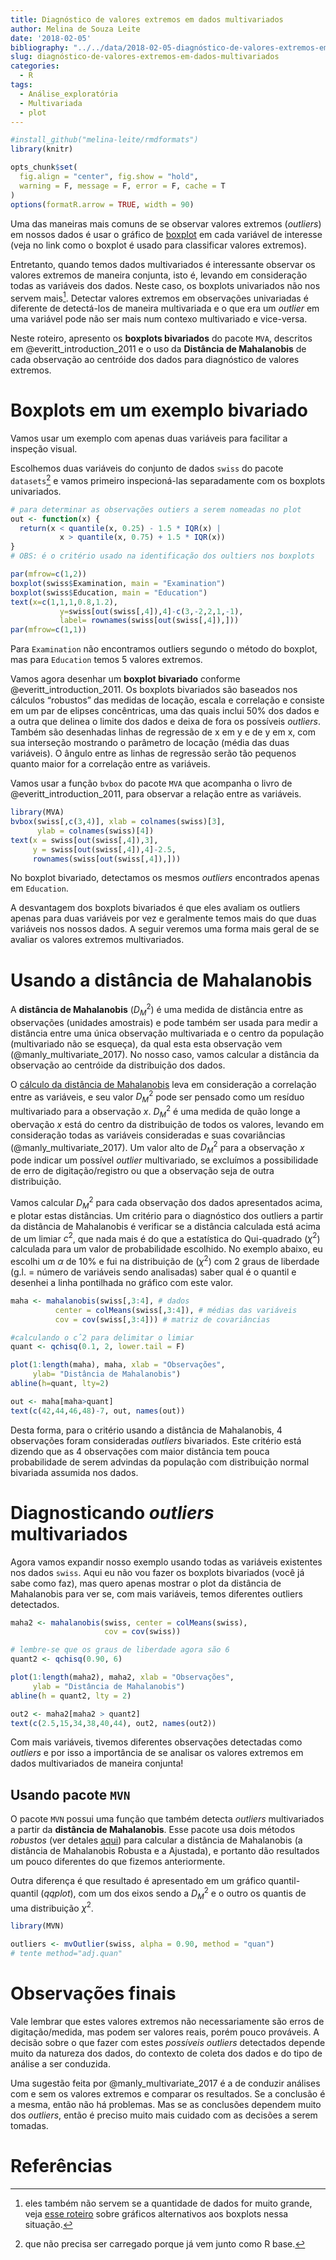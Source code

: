 ```yaml
---
title: Diagnóstico de valores extremos em dados multivariados
author: Melina de Souza Leite
date: '2018-02-05'
bibliography: "../../data/2018-02-05-diagnóstico-de-valores-extremos-em-dados-multivariados/refs.bib"
slug: diagnóstico-de-valores-extremos-em-dados-multivariados
categories:
  - R
tags:
  - Análise_exploratória
  - Multivariada
  - plot
---
```


```r
#install_github("melina-leite/rmdformats")
library(knitr)

opts_chunk$set(
  fig.align = "center", fig.show = "hold",
  warning = F, message = F, error = F, cache = T
)
options(formatR.arrow = TRUE, width = 90)
```

Uma das maneiras mais comuns de se observar valores extremos (_outliers_) em nossos dados é usar o gráfico de  [boxplot](https://pt.wikipedia.org/wiki/Diagrama_de_caixa) em cada variável de interesse (veja no link como o boxplot é usado para classificar valores extremos).

Entretanto, quando temos dados multivariados é interessante observar os valores extremos de maneira conjunta, isto é, levando em consideração todas as variáveis dos dados. Neste caso, os boxplots univariados não nos servem mais[^1]. Detectar valores extremos em observações univariadas é diferente de detectá-los de maneira multivariada e o que era um _outlier_ em uma variável pode não ser mais num contexo multivariado e vice-versa.

[^1]: eles também não servem se a quantidade de dados for muito grande, veja [esse roteiro](https://melinaleiteblog.netlify.com/2018/01/20/alternativas-visualizar-dados/) sobre gráficos alternativos aos boxplots nessa situação.

Neste roteiro,  apresento os **boxplots bivariados** do pacote `MVA`, descritos em @everitt_introduction_2011 e o uso da **Distância de Mahalanobis** de cada observação ao centróide dos dados para diagnóstico de valores extremos.

# Boxplots em um exemplo bivariado

Vamos usar um exemplo com apenas duas variáveis para facilitar a inspeção visual. 

Escolhemos duas variáveis do conjunto de dados `swiss` do pacote `datasets`[^2] e vamos primeiro inspecioná-las separadamente com os boxplots univariados.

[^2]: que não precisa ser carregado porque já vem junto como R base.

```r
# para determinar as observações outiers a serem nomeadas no plot
out <- function(x) {
  return(x < quantile(x, 0.25) - 1.5 * IQR(x) | 
           x > quantile(x, 0.75) + 1.5 * IQR(x))
}
# OBS: é o critério usado na identificação dos oultiers nos boxplots
```

```r
par(mfrow=c(1,2))
boxplot(swiss$Examination, main = "Examination")
boxplot(swiss$Education, main = "Education")
text(x=c(1,1,1,0.8,1.2), 
           y=swiss[out(swiss[,4]),4]-c(3,-2,2,1,-1), 
           label= rownames(swiss[out(swiss[,4]),]))
par(mfrow=c(1,1))
```


Para `Examination` não encontramos outliers segundo o método do boxplot, mas para `Education` temos 5 valores extremos. 

Vamos agora desenhar um **boxplot bivariado** conforme @everitt_introduction_2011. Os boxplots bivariados são baseados nos cálculos "robustos" das medidas de locação, escala e correlação e consiste em um par de elipses concêntricas, uma das quais inclui 50% dos dados e a outra que delinea o limite dos dados e deixa de fora os possíveis _outliers_. Também são desenhadas linhas de regressão de x em y e de y em x, com sua interseção mostrando o parâmetro de locação (média das duas variáveis). O ângulo entre as linhas de regressão serão tão pequenos quanto maior for a correlação entre as variáveis.

Vamos usar a função `bvbox` do pacote `MVA` que acompanha o livro de @everitt_introduction_2011, para observar a relação entre as variáveis.
```r
library(MVA)
bvbox(swiss[,c(3,4)], xlab = colnames(swiss)[3], 
      ylab = colnames(swiss)[4])
text(x = swiss[out(swiss[,4]),3], 
     y = swiss[out(swiss[,4]),4]-2.5, 
     rownames(swiss[out(swiss[,4]),]))
```

No boxplot bivariado, detectamos os mesmos _outliers_ encontrados apenas em `Education`.

A desvantagem dos boxplots bivariados é que eles avaliam os outliers apenas para duas variáveis por vez e geralmente temos mais do que duas variáveis nos nossos dados. A seguir veremos uma forma mais geral de se avaliar os valores extremos multivariados.

# Usando a distância de Mahalanobis

A **distância de Mahalanobis** ($D^2_M$) é uma medida de distância entre as observações (unidades amostrais) e pode também ser usada para medir a distância entre uma única observação multivariada e o centro da população (multivariado não se esqueça), da qual esta esta observação vem (@manly_multivariate_2017). No nosso caso, vamos calcular a distância da observação ao centróide da distribuição dos dados. 

O [cálculo da distância de Mahalanobis](https://en.wikipedia.org/wiki/Mahalanobis_distance) leva em consideração a correlação entre as variáveis, e seu valor $D^2_M$ pode ser pensado como um resíduo multivariado para a observação $x$. $D^2_M$ é uma medida de quão longe a obervação $x$ está do centro da distribuição de todos os valores, levando em consideração todas as variáveis consideradas e suas covariâncias (@manly_multivariate_2017). Um valor alto de $D^2_M$ para a observação $x$ pode indicar um possível _outlier_ multivariado, se excluímos a possibilidade de erro de digitação/registro ou que a observação seja de outra distribuição. 

Vamos calcular $D^2_M$ para cada observação dos dados apresentados acima, e plotar estas distâncias. Um critério para o diagnóstico dos outliers a partir da distância de Mahalanobis é verificar se a distância calculada está acima de um limiar $c^2$, que nada mais é do que a estatística do Qui-quadrado ($\chi^2$) calculada para um valor de probabilidade escolhido. No exemplo abaixo, eu escolhi um $\alpha$ de 10% e fui na distribuição de ($\chi^2$) com 2 graus de liberdade (g.l. = número de variáveis sendo analisadas) saber qual é o quantil e desenhei a linha pontilhada no gráfico com este valor. 

```r
maha <- mahalanobis(swiss[,3:4], # dados
          center = colMeans(swiss[,3:4]), # médias das variáveis
          cov = cov(swiss[,3:4])) # matriz de covariâncias

#calculando o cˆ2 para delimitar o limiar
quant <- qchisq(0.1, 2, lower.tail = F)

plot(1:length(maha), maha, xlab = "Observações", 
     ylab= "Distância de Mahalanobis")
abline(h=quant, lty=2)

out <- maha[maha>quant]
text(c(42,44,46,48)-7, out, names(out))
```

Desta forma, para o critério usando a distância de Mahalanobis, 4 observações foram consideradas _outliers_ bivariados. Este critério está dizendo que as 4 observações com maior distância tem pouca probabilidade de serem advindas da população com distribuição normal bivariada assumida nos dados.

# Diagnosticando _outliers_ multivariados

Agora vamos expandir nosso exemplo usando todas as variáveis existentes nos dados `swiss`.
Aqui eu não vou fazer os boxplots bivariados (você já sabe como faz), mas quero apenas mostrar o plot da distância de Mahalanobis para ver se, com mais variáveis, temos diferentes outliers detectados. 

```r
maha2 <- mahalanobis(swiss, center = colMeans(swiss), 
                     cov = cov(swiss))

# lembre-se que os graus de liberdade agora são 6
quant2 <- qchisq(0.90, 6)

plot(1:length(maha2), maha2, xlab = "Observações", 
     ylab = "Distância de Mahalanobis")
abline(h = quant2, lty = 2)

out2 <- maha2[maha2 > quant2]
text(c(2.5,15,34,38,40,44), out2, names(out2))
```

Com mais variáveis, tivemos diferentes observações detectadas como _outliers_ e por isso a importância de se analisar os valores extremos em dados multivariados de maneira conjunta!

## Usando pacote `MVN`

O pacote `MVN` possui uma função que também detecta _outliers_ multivariados a partir da **distância de Mahalanobis**. Esse pacote usa dois métodos _robustos_ (ver detales [aqui](https://pdfs.semanticscholar.org/5508/25b2681f1cc067c66df6ddbd62c74b441869.pdf?_ga=2.25175998.286279602.1517010562-1528935492.1517010562)) para calcular a distância de Mahalanobis (a distância de Mahalanobis Robusta e a Ajustada), e portanto dão resultados um pouco diferentes do que fizemos anteriormente. 

Outra diferença é que resultado é apresentado em um gráfico quantil-quantil (_qqplot_), com um dos eixos sendo a $D^2_M$ e o outro os quantis de uma distribuição $\chi^2$. 

```r
library(MVN)

outliers <- mvOutlier(swiss, alpha = 0.90, method = "quan") 
# tente method="adj.quan"
```


# Observações finais

Vale lembrar que estes valores extremos não necessariamente são erros de digitação/medida, mas podem ser valores reais, porém pouco prováveis. A decisão sobre o que fazer com estes _possíveis outliers_ detectados depende muito da natureza dos dados, do contexto de coleta dos dados e do tipo de análise a ser conduzida. 

Uma sugestão feita por @manly_multivariate_2017 é a de conduzir análises com e sem os valores extremos e comparar os resultados. Se a conclusão é a mesma, então não há problemas. Mas se as conclusões dependem muito dos _outliers_, então é preciso muito mais cuidado com as decisões a serem tomadas.

# Referências
